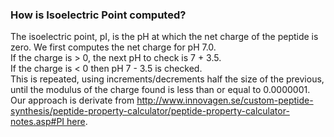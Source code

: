 ===How is Isoelectric Point computed?===

The isoelectric point, pI, is the pH at which the net charge of the peptide is zero. We first computes the net charge for pH 7.0.<br/>
If the charge is > 0, the next pH to check is 7 + 3.5.<br/>
If the charge is < 0 then pH 7 - 3.5 is checked.<br/> 
This is repeated, using increments/decrements half the size of the previous, until the modulus of the charge found is less than or equal to 0.0000001.<br/>
Our approach is derivate from [[http://www.innovagen.se/custom-peptide-synthesis/peptide-property-calculator/peptide-property-calculator-notes.asp#PI here]].